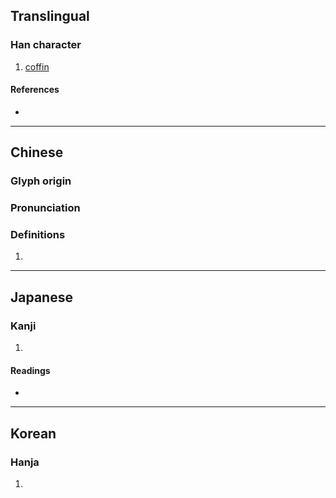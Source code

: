 {{character info/new}}
==Translingual==

===Han character===
{{Han char|rn=75|rad=木|as=11|sn=15|four=45971|canj=DQJM,DQJS|ids=⿰木彗}}

# [[coffin]]

====References====
* {{Han ref|kx=0546.290|dkj=15357|dj=0934.270|hdz=21272.010|uh=69E5|ud=27109|bh=E5CD|bd=58829}}

----

==Chinese==
{{zh-forms}}

===Glyph origin===
{{Han etym}}

===Pronunciation===
{{zh-pron
|m=huì
|c=seoi6,wai6
|mc=y
|oc=y
|ma=
|cat=n
}}

===Definitions===
{{zh-hanzi}}

# {{rfdef|zh}}

----

==Japanese==

===Kanji===
{{ja-kanji|grade=|rs=木11}}

# {{rfdef|ja|sort=木11}}

====Readings====
* {{ja-readings|on=[[えい]] (ei), [[え]] (e), [[せい]] (sei)|kun=[[ひつぎ]] (hitsugi)}}

----

==Korean==

===Hanja===
{{ko-hanja|hangeul=혜|eumhun=|rv=hye|mr=hye|y=hyey}}

# {{rfdef|ko|sort=木11}}